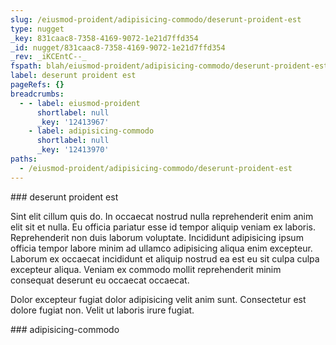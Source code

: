 ```yaml
---
slug: /eiusmod-proident/adipisicing-commodo/deserunt-proident-est
type: nugget
_key: 831caac8-7358-4169-9072-1e21d7ffd354
_id: nugget/831caac8-7358-4169-9072-1e21d7ffd354
_rev: _iKCEntC--_
fspath: blah/eiusmod-proident/adipisicing-commodo/deserunt-proident-est.md
label: deserunt proident est
pageRefs: {}
breadcrumbs:
  - - label: eiusmod-proident
      shortlabel: null
      _key: '12413967'
    - label: adipisicing-commodo
      shortlabel: null
      _key: '12413970'
paths:
  - /eiusmod-proident/adipisicing-commodo/deserunt-proident-est
---
```


<NuggetArea>
<Nugget slug="/eiusmod-proident/adipisicing-commodo/deserunt-proident-est" type="nugget" _key="831caac8-7358-4169-9072-1e21d7ffd354" _id="nugget/831caac8-7358-4169-9072-1e21d7ffd354" _rev="_iKCEntC--_" fspath="blah/eiusmod-proident/adipisicing-commodo/deserunt-proident-est.md" label="deserunt proident est" paths="/eiusmod-proident/adipisicing-commodo/deserunt-proident-est">
<NuggetBody>
### deserunt proident est

Sint elit cillum quis do. In occaecat nostrud nulla reprehenderit enim anim elit sit et nulla. Eu officia pariatur esse id tempor aliquip veniam ex laboris. Reprehenderit non duis laborum voluptate. Incididunt adipisicing ipsum officia tempor labore minim ad ullamco adipisicing aliqua enim excepteur. Laborum ex occaecat incididunt et aliquip nostrud ea est eu sit culpa culpa excepteur aliqua. Veniam ex commodo mollit reprehenderit minim consequat deserunt eu occaecat occaecat.

Dolor excepteur fugiat dolor adipisicing velit anim sunt. Consectetur est dolore fugiat non. Velit ut laboris irure fugiat.

</NuggetBody>
<Breadcrumbs>
<Crumbs>
<Crumb _key="12413967" label="eiusmod-proident" /><Crumb _key="12413970" label="adipisicing-commodo" />
</Crumbs>
</Breadcrumbs>
</Nugget>

<NuggetsInbound>
</NuggetsInbound>
<NuggetsOutbound>
</NuggetsOutbound>
</NuggetArea>
<PassagesInbound>
<Passage direction="inbound" type="passage" _key="12413970" _id="passage/12413970" _rev="_iKCEns2---" label="adipisicing-commodo" passage="adipisicing-commodo" fspath="blah/eiusmod-proident/adipisicing-commodo" paths="/eiusmod-proident/adipisicing-commodo" slug="/eiusmod-proident/adipisicing-commodo">
<NuggetBody>
### adipisicing-commodo

</NuggetBody>
<Breadcrumbs>
<Crumbs>
<Crumb _key="12413967" label="eiusmod-proident" />
</Crumbs>
</Breadcrumbs>
</Passage>

</PassagesInbound>
<PassagesOutbound>
</PassagesOutbound>